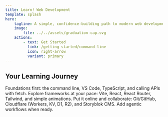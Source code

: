 ```yaml
---
title: Learn! Web Development
template: splash
hero:
    tagline: A simple, confidence‑building path to modern web development.
    image:
        file: ../../assets/graduation-cap.svg
    actions:
        - text: Get Started
          link: /getting-started/command-line
          icon: right-arrow
          variant: primary
---
```



## Your Learning Journey

<CardGrid stagger>
    <Card title="Start" icon="open-book">
        Foundations first: the command line, VS Code, TypeScript, and calling APIs with fetch.
    </Card>
    <Card title="Build" icon="pencil">
        Explore frameworks at your pace: Vite, React, React Router, Tailwind, and simple animations.
    </Card>
    <Card title="Ship" icon="approve-check">
        Put it online and collaborate: Git/GitHub, Cloudflare (Workers, KV, D1, R2), and Storyblok
        CMS. Add agentic workflows when ready.
    </Card>
</CardGrid>
